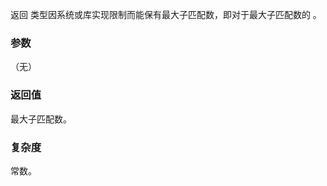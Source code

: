 {{cpp/regex/match_results/title|max_size}}
{{cpp/regex/match_results/navbar}}
{{ddcl|since=c++11|
size_type max_size() const noexcept;
}}

返回 {{tt|match_results}} 类型因系统或库实现限制而能保有最大子匹配数，即对于最大子匹配数的 {{c|std::distance(begin(), end())}}。

===参数===
（无）

===返回值===
最大子匹配数。

===复杂度===
常数。

{{langlinks|de|en|es|fr|it|ja|pt|ru}}